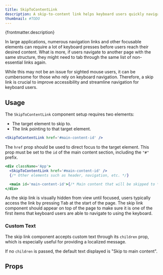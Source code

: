 ```yaml
---
title: SkipToContentLink
description: A skip-to-content link helps keyboard users quickly navigate to the main content.
thumbnail: #TODO
---
```


<p>{frontmatter.description}</p>

In large applications, numerous navigation links and other focusable elements can require a lot of keyboard presses before users reach their desired content. What is more, if users navigate to another page with the same structure, they might need to tab through the same list of non-essential links again.

While this may not be an issue for sighted mouse users, it can be cumbersome for those who rely on keyboard navigation. Therefore, a skip link is crucial to improve accessibility and streamline navigation for keyboard users.

## Usage

The `SkipToContentLink` component setup requires two elements:

- The target element to skip to.
- The link pointing to that target element.

```jsx
<SkipToContentLink href='#main-content-id' />
```

The `href` prop should be used to direct focus to the target element. This prop must be set to the `id` of the main content section, including the `"#"` prefix.

```jsx {2}
<div className='App'>
  <SkipToContentLink href='#main-content-id' />
  {/* Other elements such as header, navigation, etc. */}

  <main id='main-content-id'>{/* Main content that will be skipped to */}</main>
</div>
```

As the skip link is visually hidden from view until focused, users typically access the link by pressing <kbd>Tab</kbd> at the start of the page. The skip link component should appear on top of the page to make sure it is one of the first items that keyboard users are able to navigate to using the keyboard.

<LiveExample src='SkipToContentLink.main.jsx' truncate={true}>
  <AllExamples.SkipToContentLinkMainExample client:load />
</LiveExample>

### Custom Text

The skip link component accepts custom text through its `children` prop, which is especially useful for providing a localized message.

If no `children` is passed, the default text displayed is "Skip to main content".

<LiveExample src='SkipToContentLink.customText.jsx' truncate={true}>
  <AllExamples.SkipToContentLinkCustomTextExample client:load />
</LiveExample>

## Props

<PropsTable path='@itwin/itwinui-react/esm/core/SkipToContentLink/SkipToContentLink.d.ts' />
